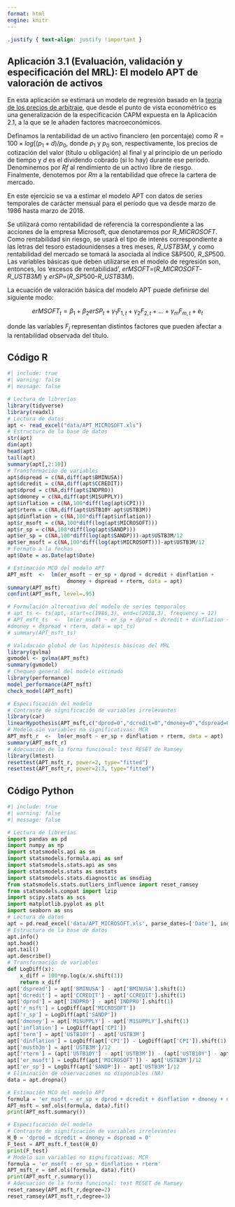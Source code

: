 ---
format: html
engine: knitr
---

```{css, echo = FALSE}
.justify { text-align: justify !important }
```

::: justify
# Aplicación 3.1 (Evaluación, validación y especificación del MRL): El modelo APT de valoración de activos {.unnumbered}

En esta aplicación se estimará un modelo de regresión basado en la [teoría de los precios de arbitraje](https://es.wikipedia.org/wiki/Teor%C3%ADa_del_arbitraje), que desde el punto de vista econométrico es una generalización de la especificación CAPM expuesta en la Aplicación 2.1, a la que se le añaden factores macroeconómicos.

Definamos la rentabilidad de un activo financiero (en porcentaje) como $R=100×log[⁡(p_{1}+d)/p_{0}$, donde $p_{1}$ y $p_{0}$ son, respectivamente, los precios de cotización del valor (título u obligación) al final y al principio de un período de tiempo y $d$ es el dividendo cobrado (si lo hay) durante ese período. Denominemos por $Rf$ al rendimiento de un activo libre de riesgo. Finalmente, denotemos por $Rm$ a la rentabilidad que ofrece la cartera de mercado.

En este ejercicio se va a estimar el modelo APT con datos de series temporales de carácter mensual para el período que va desde marzo de 1986 hasta marzo de 2018.

Se utilizará como rentabilidad de referencia la correspondiente a las acciones de la empresa Microsoft, que denotaremos por $R\_MICROSOFT$. Como rentabilidad sin riesgo, se usará el tipo de interés correspondiente a las letras del tesoro estadounidenses a tres meses, $R\_USTB3M$, y como rentabilidad del mercado se tomará la asociada al índice S&P500, $R\_SP500$. Las variables básicas que deben utilizarse en el modelo de regresión son, entonces, los 'excesos de rentabilidad', $erMSOFT$=($R\_MICROSOFT$-$R\_USTB3M$) y $erSP$=($R\_SP500$-$R\_USTB3M$).

La ecuación de valoración básica del modelo APT puede definirse del siguiente modo:

$$
erMSOFT_{t} = \beta_1 + \beta_2  erSP_{t} + \gamma_1  F_{1,t} + \gamma_2  F_{2,t} + ...+ \gamma_m  F_{m,t} + e_{t}
$$

donde las variables $F_{j}$ representan distintos factores que pueden afectar a la rentabilidad observada del título.
:::

## Código R {.unnumbered}

```{r}
#| include: true
#| warning: false
#| message: false

# Lectura de librerías
library(tidyverse)
library(readxl)
# Lectura de datos
apt <- read_excel("data/APT_MICROSOFT.xls")
# Estructura de la base de datos
str(apt)
dim(apt)
head(apt)
tail(apt)
summary(apt[,2:10])
# Transformación de variables
apt$dspread = c(NA,diff(apt$BMINUSA))
apt$dcredit = c(NA,diff(apt$CCREDIT))
apt$dprod = c(NA,diff(apt$INDPRO))
apt$dmoney = c(NA,diff(apt$M1SUPPLY))
apt$inflation = c(NA,100*diff(log(apt$CPI)))
apt$rterm = c(NA,diff(apt$USTB10Y-apt$USTB3M))
apt$dinflation = c(NA,100*diff(apt$inflation))
apt$r_msoft = c(NA,100*diff(log(apt$MICROSOFT)))
apt$r_sp = c(NA,100*diff(log(apt$SANDP)))
apt$er_sp = c(NA,100*diff(log(apt$SANDP)))-apt$USTB3M/12
apt$er_msoft = c(NA,100*diff(log(apt$MICROSOFT)))-apt$USTB3M/12
# Formato a la fechas
apt$Date = as.Date(apt$Date)

# Estimación MCO del modelo APT
APT_msft  <-  lm(er_msoft ~ er_sp + dprod + dcredit + dinflation +
                   dmoney + dspread + rterm, data = apt)
summary(APT_msft)
confint(APT_msft, level=.95)

# Formulación alternativa del modelo de series temporales
# apt_ts <- ts(apt, start=c(1986,3), end=c(2018,3), frequency = 12)
# APT_msft_ts  <-  lm(er_msoft ~ er_sp + dprod + dcredit + dinflation +
#dmoney + dspread + rterm, data = apt_ts)
# summary(APT_msft_ts)

# Validación global de las hipótesis básicas del MRL
library(gvlma)
gvmodel <- gvlma(APT_msft)
summary(gvmodel)
# Chequeo general del modelo estimado
library(performance)
model_performance(APT_msft)
check_model(APT_msft)

# Especificación del modelo
# Contraste de significación de variables irrelevantes
library(car)
linearHypothesis(APT_msft,c("dprod=0","dcredit=0","dmoney=0","dspread=0"))
# Modelo sin variables no significativas: MCR
APT_msft_r  <-  lm(er_msoft ~ er_sp + dinflation + rterm, data = apt)
summary(APT_msft_r)
# Adecuación de la forma funcional: test RESET de Ramsey
library(lmtest)
resettest(APT_msft_r, power=2, type="fitted")
resettest(APT_msft_r, power=2:3, type="fitted")
```

## Código Python {.unnumbered}

```{python}
#| include: true
#| warning: false
#| message: false

# Lectura de librerías
import pandas as pd
import numpy as np
import statsmodels.api as sm
import statsmodels.formula.api as smf
import statsmodels.stats.api as sms
import statsmodels.stats as smstats
import statsmodels.stats.diagnostic as smsdiag
from statsmodels.stats.outliers_influence import reset_ramsey
from statsmodels.compat import lzip
import scipy.stats as scs
import matplotlib.pyplot as plt
import seaborn as sns
# Lectura de datos
apt = pd.read_excel('data/APT_MICROSOFT.xls', parse_dates=['Date'], index_col='Date')
# Estructura de la base de datos
apt.info()
apt.head()
apt.tail()
apt.describe()
# Transformación de variables
def LogDiff(x):
    x_diff = 100*np.log(x/x.shift(1))
    return x_diff
apt['dspread'] = apt['BMINUSA'] - apt['BMINUSA'].shift(1)
apt['dcredit'] = apt['CCREDIT'] - apt['CCREDIT'].shift(1)
apt['dprod'] = apt['INDPRO'] - apt['INDPRO'].shift(1)
apt['r_msft'] = LogDiff(apt['MICROSOFT'])
apt['r_sp'] = LogDiff(apt['SANDP'])
apt['dmoney'] = apt['M1SUPPLY'] - apt['M1SUPPLY'].shift(1)
apt['inflation'] = LogDiff(apt['CPI'])
apt['term'] = apt['USTB10Y'] - apt['USTB3M']
apt['dinflation'] = LogDiff(apt['CPI']) - LogDiff(apt['CPI']).shift(1)
apt['mustb3m'] = apt['USTB3M']/12
apt['rterm'] = (apt['USTB10Y'] - apt['USTB3M']) - (apt['USTB10Y'] - apt['USTB3M']).shift(1)
apt['er_msoft'] = LogDiff(apt['MICROSOFT']) - apt['USTB3M']/12
apt['er_sp'] = LogDiff(apt['SANDP']) - apt['USTB3M']/12
# Eliminación de observaciones no disponibles (NA)
data = apt.dropna()

# Estimación MCO del modelo APT
formula = 'er_msoft ~ er_sp + dprod + dcredit + dinflation + dmoney + dspread + rterm'
APT_msft = smf.ols(formula, data).fit()
print(APT_msft.summary())

# Especificación del modelo
# Contraste de significación de variables irrelevantes
H_0 = 'dprod = dcredit = dmoney = dspread = 0'
F_test = APT_msft.f_test(H_0)
print(F_test)
# Modelo sin variables no significativas: MCR
formula = 'er_msoft ~ er_sp + dinflation + rterm'
APT_msft_r = smf.ols(formula, data).fit()
print(APT_msft_r.summary())
# Adecuación de la forma funcional: test RESET de Ramsey
reset_ramsey(APT_msft_r,degree=2)
reset_ramsey(APT_msft_r,degree=3)
```

